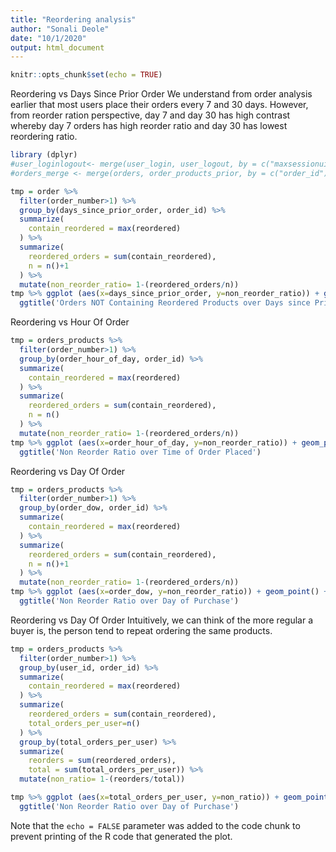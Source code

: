 ---
title: "Reordering analysis"
author: "Sonali Deole"
date: "10/1/2020"
output: html_document
---

```{r setup, include=FALSE}
knitr::opts_chunk$set(echo = TRUE)
```

Reordering vs Days Since Prior Order
We understand from order analysis earlier that most users place their orders every 7 and 30 days. However, from reorder ration perspective, day 7 and day 30 has high contrast whereby day 7 orders has high reorder ratio and day 30 has lowest reordering ratio.


```{r}

library (dplyr)
#user_loginlogout<- merge(user_login, user_logout, by = c("maxsessionuid", "groupname","defsite", "userid", "type"))
#orders_merge <- merge(orders, order_products_prior, by = c("order_id"))
```



```{r}
tmp = order %>%
  filter(order_number>1) %>%
  group_by(days_since_prior_order, order_id) %>%
  summarize(
    contain_reordered = max(reordered)
  ) %>%
  summarize( 
    reordered_orders = sum(contain_reordered),
    n = n()+1
  ) %>%
  mutate(non_reorder_ratio= 1-(reordered_orders/n))
tmp %>% ggplot (aes(x=days_since_prior_order, y=non_reorder_ratio)) + geom_point() + geom_line() +
  ggtitle('Orders NOT Containing Reordered Products over Days since Prior Order')

```


Reordering vs Hour Of Order
```{r}
tmp = orders_products %>%
  filter(order_number>1) %>%
  group_by(order_hour_of_day, order_id) %>%
  summarize(
    contain_reordered = max(reordered)
  ) %>%
  summarize( 
    reordered_orders = sum(contain_reordered),
    n = n()
  ) %>%
  mutate(non_reorder_ratio= 1-(reordered_orders/n))
tmp %>% ggplot (aes(x=order_hour_of_day, y=non_reorder_ratio)) + geom_point() + geom_line() +
  ggtitle('Non Reorder Ratio over Time of Order Placed')

```


Reordering vs Day Of Order

```{r}
tmp = orders_products %>%
  filter(order_number>1) %>%
  group_by(order_dow, order_id) %>%
  summarize(
    contain_reordered = max(reordered)
  ) %>%
  summarize( 
    reordered_orders = sum(contain_reordered),
    n = n()+1
  ) %>%
  mutate(non_reorder_ratio= 1-(reordered_orders/n))
tmp %>% ggplot (aes(x=order_dow, y=non_reorder_ratio)) + geom_point() + geom_line() +
  ggtitle('Non Reorder Ratio over Day of Purchase')

```


Reordering vs Day Of Order
Intuitively, we can think of the more regular a buyer is, the person tend to repeat ordering the same products.

```{r}
tmp = orders_products %>%
  filter(order_number>1) %>%
  group_by(user_id, order_id) %>%
  summarize(
    contain_reordered = max(reordered)
  ) %>%
  summarize( 
    reordered_orders = sum(contain_reordered),
    total_orders_per_user=n()
  ) %>%
  group_by(total_orders_per_user) %>%
  summarize(
    reorders = sum(reordered_orders),
    total = sum(total_orders_per_user)) %>%
  mutate(non_ratio= 1-(reorders/total))

tmp %>% ggplot (aes(x=total_orders_per_user, y=non_ratio)) + geom_point() + geom_line() +
  ggtitle('Non Reorder Ratio over Day of Purchase')
```


Note that the `echo = FALSE` parameter was added to the code chunk to prevent printing of the R code that generated the plot.
